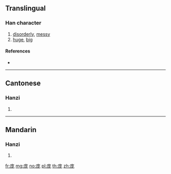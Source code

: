 {{also|龐}}
==Translingual==

===Han character===
{{Han char|rn=53|rad=广|as=05|sn=8|four=|canj=IIKP|ids=⿸广龙}}

# [[disorderly]], [[messy]]
# [[huge]], [[big]]

====References====
* {{Han ref|kx=0345.081|hdz=20876.050|uh=5E9E|ud=24222}}

----

==Cantonese==

===Hanzi===
{{yue-hanzi|jyut=[[pong4]]|y=pong4|tra=龐}}

# {{defn|lang=yue|sort=广05}}

----

==Mandarin==

===Hanzi===
{{cmn-hanzi|tra=龐|pin=[[páng]] ([[pang2]])|wg=p'ang<sup>2</sup>}}

# {{defn|lang=cmn|sort=广05}}

[[fr:庞]]
[[mg:庞]]
[[no:庞]]
[[pl:庞]]
[[th:庞]]
[[zh:庞]]